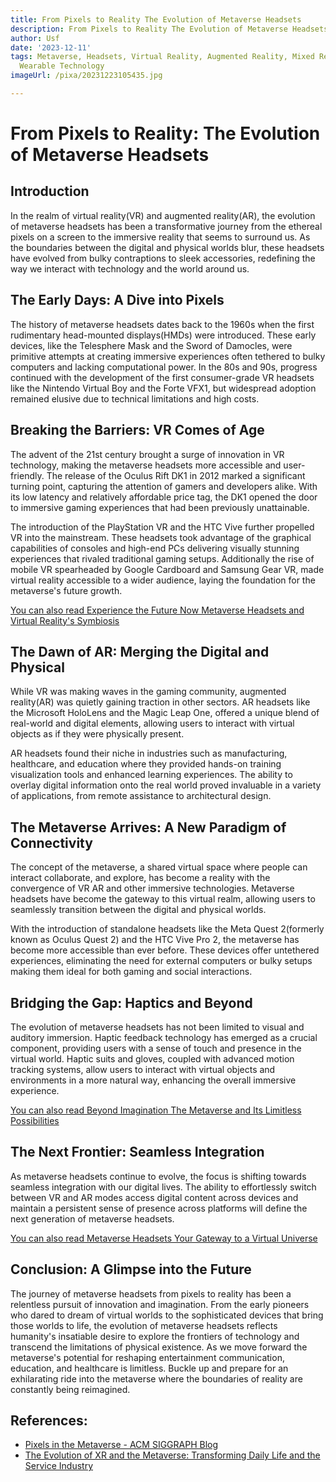 ```yaml
---
title: From Pixels to Reality The Evolution of Metaverse Headsets
description: From Pixels to Reality The Evolution of Metaverse Headsets
author: Usf
date: '2023-12-11'
tags: Metaverse, Headsets, Virtual Reality, Augmented Reality, Mixed Reality, XR,
  Wearable Technology
imageUrl: /pixa/20231223105435.jpg

---
```

# **From Pixels to Reality: The Evolution of Metaverse Headsets**

## **Introduction**
In  the realm of virtual reality(VR) and augmented reality(AR), the evolution of metaverse headsets has been a transformative journey  from the  ethereal pixels on a screen  to the immersive reality that seems to surround us. As the boundaries between the digital and  physical worlds blur, these headsets have evolved from bulky contraptions to sleek accessories, redefining the way we interact  with technology and the world  around us.

## **The Early Days: A Dive into Pixels**
The  history of metaverse headsets  dates back  to the 1960s  when the first rudimentary head-mounted displays(HMDs)  were introduced. These early devices, like the Telesphere Mask and the Sword of Damocles, were primitive attempts at creating immersive experiences often  tethered to bulky computers  and lacking computational  power. In  the  80s and 90s, progress continued with  the development  of the first consumer-grade VR headsets like the Nintendo Virtual Boy  and the Forte VFX1,  but widespread adoption remained elusive due  to technical  limitations and high costs.

## **Breaking the Barriers: VR Comes of Age**
The advent of the 21st century brought a surge of innovation in  VR technology, making the metaverse headsets more accessible and user-friendly. The release of the Oculus Rift DK1 in 2012 marked a significant turning point, capturing the attention of gamers and developers alike. With  its low latency and relatively affordable price  tag,  the DK1 opened  the door to immersive gaming  experiences that had been previously  unattainable.

The introduction of the PlayStation VR and the HTC Vive further propelled  VR into the mainstream. These headsets took advantage of the graphical capabilities of consoles  and high-end PCs delivering visually stunning experiences that rivaled traditional gaming setups. Additionally the rise of mobile VR spearheaded by  Google Cardboard and Samsung  Gear VR, made virtual reality accessible to a wider audience, laying the foundation for the metaverse's  future growth.

[You can  also  read Experience the Future Now Metaverse Headsets and Virtual Reality's  Symbiosis](Experience%20the%20Future%20Now%20Metaverse%20Headsets%20and%20Virtual%20Reality%27s%20Symbiosis)


## **The Dawn of AR: Merging the Digital and Physical**
While VR was making waves in the gaming community, augmented reality(AR) was quietly gaining traction in other sectors. AR headsets like the Microsoft HoloLens and the Magic Leap One, offered a unique blend of real-world and digital elements, allowing users to interact with virtual objects as if they were  physically present.

AR  headsets found their niche in industries  such as manufacturing, healthcare, and education where they provided hands-on training visualization tools and  enhanced learning experiences. The ability  to overlay digital information  onto the real world proved invaluable in a variety of applications, from remote  assistance  to architectural design.

## **The Metaverse Arrives: A  New Paradigm of  Connectivity**
The concept of the metaverse, a  shared virtual space where people can interact collaborate, and  explore, has become a reality with the  convergence  of VR AR and other  immersive technologies. Metaverse headsets have become the gateway to this virtual realm, allowing users to seamlessly transition  between the digital and physical worlds.

With the introduction of standalone headsets like the Meta Quest 2(formerly known as Oculus Quest 2) and the HTC Vive Pro 2, the metaverse has become more accessible than ever before. These  devices offer untethered experiences, eliminating the need  for external computers  or bulky setups making them ideal for both gaming and social interactions.

## **Bridging the Gap: Haptics and Beyond**
The evolution of metaverse headsets has not  been limited to visual and auditory immersion. Haptic  feedback technology has emerged as a crucial component, providing users with a sense of touch and presence in the virtual  world. Haptic suits and gloves, coupled  with  advanced motion tracking  systems, allow users to  interact with virtual objects and environments in a more natural way, enhancing the overall immersive experience.

[You can also  read Beyond Imagination The Metaverse and Its Limitless Possibilities](Beyond%20Imagination%20The%20Metaverse%20and%20Its%20Limitless%20Possibilities)


## **The Next Frontier: Seamless Integration**
As  metaverse headsets continue to evolve, the focus is  shifting towards seamless integration with our digital lives. The ability  to effortlessly switch between  VR and AR modes access digital content across devices and maintain a persistent sense of  presence across platforms will define the next generation of metaverse headsets.

[You can also read Metaverse Headsets  Your Gateway to a Virtual Universe](Metaverse%20Headsets%20Your%20Gateway%20to%20a%20Virtual%20Universe)


## **Conclusion: A Glimpse into the Future**
The journey of metaverse headsets from pixels to reality has been a relentless pursuit of innovation and imagination. From the early pioneers who dared  to dream of virtual worlds  to the  sophisticated devices that bring those worlds to life, the evolution  of metaverse headsets reflects  humanity's insatiable desire to explore the frontiers of technology and transcend the limitations of  physical existence. As we move forward the metaverse's  potential for reshaping entertainment communication, education, and healthcare is limitless. Buckle up and prepare for an exhilarating ride into the metaverse where the boundaries of reality are constantly being reimagined.

## References:
- [Pixels in the Metaverse - ACM SIGGRAPH Blog](https://blog.siggraph.org/2022/07/pixels-in-the-metaverse.html/)
- [The Evolution of XR and the Metaverse: Transforming Daily Life and the Service Industry](https://www.linkedin.com/pulse/evolution-xr-metaverse-transforming-daily-life-shawn-black-crfp)
